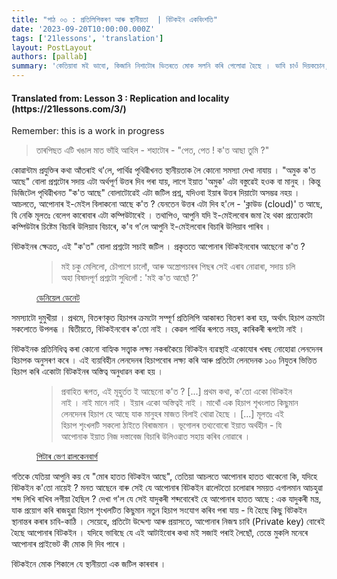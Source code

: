 ```yaml
---
title: "পাঠ ০৩ : প্ৰতিলিপিকৰণ আৰু স্থানীয়তা  | বিটকইন একবিংশতি"
date: '2023-09-20T10:00:00.000Z'
tags: ['21lessons', 'translation']
layout: PostLayout
authors: [pallab]
summary: 'কেতিয়াবা মই ভাবো, কিজানি নিশাটোৰ ভিতৰতে মোক সলনি কৰি পেলোৱা হৈছে । ভাবি চাওঁ দিয়কচোন, আজি পুৱা উঠাৰ সময়ত মই বাৰু এতিয়াৰ সৈতে একেটা মানুহেই আছিলোঁনে ? মোৰ ভাৱ হয়, যেন এতিয়াতকৈ তেতিয়া মই নিজকে কিছু পৃথক অনুভৱ কৰিছিলোঁ ।'
---
```


<div style={{textAlign:"center"}}>
    <h4> Translated from: Lesson 3 : Replication and locality (https://21lessons.com/3/) </h4>
    <p style={{color:"red"}}> Remember: this is a work in progress </p>
</div>

> তাৰপিছত এটি খঙাল মাত ভাঁহি আহিল - শহাটোৰ - "পেত, পেত ! ক'ত আছা তুমি ?"

কোৱান্টাম প্ৰযুক্তিৰ কথা আঁতৰাই থ'লে, পাৰ্থিৱ পৃথিৱীখনত স্থানীয়তাক লৈ কোনো সমস্যা দেখা নাযায় ।
"অমুক ক'ত আছে" বোলা প্ৰশ্নটোৰ সদায় এটা অৰ্থপূৰ্ণ উত্তৰ দিব পৰা যায়, লাগে ইয়াত 'অমুক' এটা বস্তুৱেই হওক বা মানুহ ।
কিন্তু ডিজিটেল পৃথিৱীখনত "ক'ত আছে" বোলাটোৱেই এটা জটিল প্ৰশ্ন, যদিওবা ইয়াৰ উত্তৰ দিয়াটো অসম্ভৱ নহয় ।
আচলতে, আপোনাৰ ই-মেইল বিলাকনো আছে ক'ত ?
যেনতেন উত্তৰ এটা দিব হ'লে - 'ক্লাউড (cloud)' ত আছে, যি নেকি মূলতঃ বেলেগ কাৰোবাৰ এটা কম্পিউটাৰেই ।
তথাপিও, আপুনি যদি ই-মেইলবোৰ জমা হৈ থকা প্ৰত্যেকটো কম্পিউটাৰ চিষ্টেম বিচাৰি উলিয়াব বিচাৰে, ক'ব গ'লে আপুনি ই-মেইলবোৰ বিচাৰি উলিয়াব পাৰিব ।

বিটকইনৰ ক্ষেত্ৰত, এই "ক'ত" বোলা প্ৰশ্নটো সচাই জটিল ।
প্ৰকৃততে আপোনাৰ বিটকইনবোৰ আছেনো ক'ত ?

<figure>
  <blockquote>
    মই চকু মেলিলো, চৌপাশে চালোঁ, আৰু অস্ত্ৰোপচাৰৰ পিছৰ সেই এৰাব নোৱাৰা, সদায় চলি অহা বিষাদপূৰ্ণ প্ৰশ্নটো সুধিলোঁ : 'মই ক'ত আছোঁ ?'
  </blockquote>
  <figcaption> <a href="https://www.lehigh.edu/~mhb0/Dennett-WhereAmI.pdf" target="_blank"> ডেনিয়েল ডেনেট </a></figcaption>
</figure>

সমস্যাটো দুমুখীয়া ।
প্ৰথমে, বিতৰণকৃত হিচাপৰ ক্ৰমটো সম্পূৰ্ণ প্ৰতিলিপি আকাৰত বিতৰণ কৰা হয়, অৰ্থাৎ হিচাপ ক্ৰমটো সকলোতে উপলব্ধ ।
দ্বিতীয়তে, বিটকইনবোৰ ক'তো নাই ।
কেৱল পাৰ্থিৱ ৰূপতে নহয়, কাৰিকৰী ৰূপটো নাই ।

বিটকইনক প্ৰতিনিধিত্ব কৰা কোনো বাহ্যিক সত্ত্বাক লক্ষ্য নকৰাকৈয়ে বিটকইন ব্যৱস্থাই একোযোৰ খৰছ নোহোৱা লেনদেনৰ হিচাপক অনুসৰণ কৰে ।
এই ব্যয়বিহীন লেনদেনৰ হিচাপবোৰ লক্ষ্য কৰি আৰু প্ৰতিটো লেনদেনক ১০০ নিযুতৰ ভিত্তিত হিচাপ কৰি একোটা বিটকইনৰ অস্তিত্ব অনুধাৱন কৰা হয় ।

<figure>
  <blockquote>
    প্ৰবাহিত ৰূপত, এই মূহুৰ্তত ই আছেনো ক'ত ?
    [...] প্ৰথম কথা, ক'তো একো বিটকইন নাই
    । নাই মানে নাই ।
    ইয়াৰ একো অস্তিত্বই নাই ।
    মাথোঁ এক হিচাপ শৃখংলাত কিছুমান লেনদেনৰ হিচাপ হে আছে যাক মানুহৰ মাজত বিলাই থোৱা হৈছে ।
    [...] মূলতঃ এই হিচাপ শৃংখলটি সকলো ঠাইতে বিৰাজমান ।
    ভূগোলৰ তথ্যবোৰো ইয়াত অৰ্থহীন - যি আপোনাক ইয়াত নিজ দস্তাবেজ বিচাৰি উলিওৱাত সহায় কৰিব নোৱাৰে ।
  </blockquote>
  <figcaption>
    <a
      href="https://www.whatbitcoindid.com/podcast/coin-centers-peter-van-valkenburg-on-preserving-the-freedom-to-innovate-with-public-blockchains"
      target="_blank"
    > পিটাৰ ভেণ ৱালকেনবাৰ্গ </a>
  </figcaption>
</figure>

গতিকে যেতিয়া আপুনি কয় যে "মোৰ হাতত বিটকইন আছে", তেতিয়া আচলতে আপোনাৰ হাতত থাকেনো কি, যদিহে বিটকইন ক'তো নায়েই ?
মনত আছেনে বাৰু সেই যে আপোনাৰ বিটকইন ৱালেটতো চলোৱাৰ সময়ত এগালমান আচহুৱা শব্দ লিখি ৰাখিব লগীয়া হৈছিল ?
দেখা গ'ল যে সেই যাদুকৰী শব্দবোৰেই হে আপোনাৰ হাতত আছে : এক যাদুকৰী মন্ত্ৰ, যাক প্ৰয়োগ কৰি ৰাজহুৱা হিচাপ শৃংখলটিত কিছুমান নতুন হিচাপ সংযোগ কৰিব পৰা যায় - যি হৈছে কিছু বিটকইন স্থানান্তৰ কৰাৰ চাবি-কাঠি ।
সেয়েহে, প্ৰতিটো উদ্দেশ্য আৰু প্ৰয়াসতে, আপোনাৰ নিজস্ব চাবি (Private key) বোৰেই হৈছে আপোনাৰ বিটকইন ।
যদিহে ভাবিছে যে এই আটাইবোৰ কথা মই সজাই পৰাই লৈছোঁ, তেন্তে মুকলি মনেৰে আপোনাৰ প্ৰাইভেট কী মোক দি দিব পাৰে ।

বিটকইনে মোক শিকালে যে স্থানীয়তা এক জটিল কাৰবাৰ ।